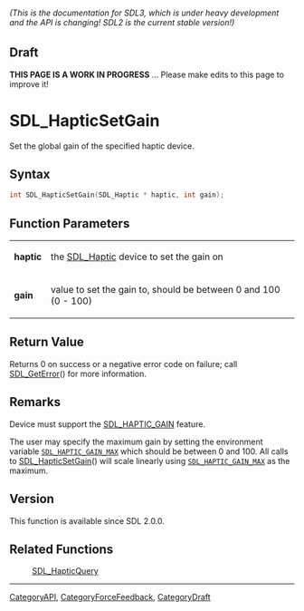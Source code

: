 ====== (This is the documentation for SDL3, which is under heavy development and the API is changing! SDL2 is the current stable version!) ======

== Draft ==

'''THIS PAGE IS A WORK IN PROGRESS''' ... Please make edits to this page to improve it!
= SDL_HapticSetGain =

Set the global gain of the specified haptic device.

== Syntax ==

<syntaxhighlight lang='c'>
int SDL_HapticSetGain(SDL_Haptic * haptic, int gain);
</syntaxhighlight>

== Function Parameters ==

{|
|'''haptic'''
|the [[SDL_Haptic]] device to set the gain on
|-
|'''gain'''
|value to set the gain to, should be between 0 and 100 (0 - 100)
|}

== Return Value ==

Returns 0 on success or a negative error code on failure; call
[[SDL_GetError]]() for more information.

== Remarks ==

Device must support the [[SDL_HAPTIC_GAIN]] feature.

The user may specify the maximum gain by setting the environment variable
<code>[[SDL_HAPTIC_GAIN_MAX]]</code> which should be between 0 and 100. All
calls to [[SDL_HapticSetGain]]() will scale linearly using
<code>[[SDL_HAPTIC_GAIN_MAX]]</code> as the maximum.

== Version ==

This function is available since SDL 2.0.0.

== Related Functions ==

:[[SDL_HapticQuery]]

----
[[CategoryAPI]], [[CategoryForceFeedback]], [[CategoryDraft]]


